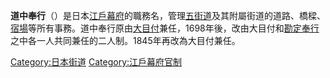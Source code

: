 '''道中奉行'''（{{jpn|j=道中奉行|hg=どうちゅうぶぎょう|rm=Dōchū=bukyō}}）是日本[[江戶幕府|江戶幕府]]的職務名，管理[[五街道|五街道]]及其附屬街道的道路、橋樑、[[宿場|宿場]]等所有事務。道中奉行原由[[大目付|大目付]]兼任，1698年後，改由大目付和[[勘定奉行|勘定奉行]]之中各一人共同兼任的二人制。1845年再改為大目付兼任。

[[Category:日本街道|Category:日本街道]]
[[Category:江戶幕府官制|Category:江戶幕府官制]]